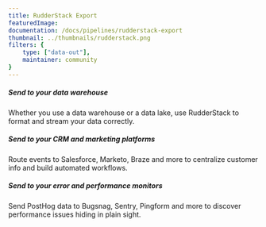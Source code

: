 ```yaml
---
title: RudderStack Export
featuredImage: 
documentation: /docs/pipelines/rudderstack-export
thumbnail: ../thumbnails/rudderstack.png
filters: {
    type: ["data-out"],
    maintainer: community
}
---
```


<Section
    divider={false}
    title="Export events from PostHog to RudderStack and use PostHog as a RudderStack source, to send data elsewhere effortlessly."
    size="full"
    cols={3}
>
    <div>
        <h5>Send to your data warehouse</h5>
        <p>Whether you use a data warehouse or a data lake, use RudderStack to format and stream your data correctly.</p>
    </div>
    <div>
        <h5>Send to your CRM and marketing platforms</h5>
        <p>Route events to Salesforce, Marketo, Braze and more to centralize customer info and build automated workflows.</p>
    </div>
    <div>
        <h5>Send to your error and performance monitors</h5>
        <p>Send PostHog data to Bugsnag, Sentry, Pingform and more to discover performance issues hiding in plain sight.</p>
    </div>
</Section>

<TutorialsSlider topic="rudderstack" />

<Documentation />
